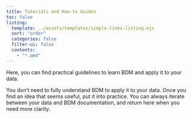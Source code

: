 ```yaml
---
title: Tutorials and How-to Guides
toc: false
listing: 
  template: ../assets/templates/simple-links-listing.ejs
  sort: "order"
  categories: false
  filter-ui: false
  contents:
    - "*.qmd"
---
```


Here, you can find practical guidelines to learn BDM and apply it to your data.

You don't need to fully understand BDM to apply it to your data. Once you find an idea that seems useful, put it into practice. You can always iterate between your data and BDM documentation, and return here when you need more clarity.
